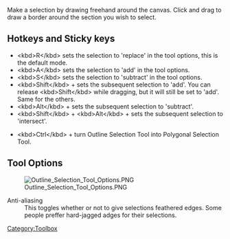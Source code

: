 {{ToolIcon|outline-select}}

Make a selection by drawing freehand around the canvas. Click and drag to draw a border around the section you wish to select.

==Hotkeys and Sticky keys==
*&lt;kbd>R&lt;/kbd> sets the selection to 'replace' in the tool options, this is the default mode.
*&lt;kbd>A&lt;/kbd> sets the selection to 'add' in the tool options.
*&lt;kbd>S&lt;/kbd> sets the selection to 'subtract' in the tool options.
*&lt;kbd>Shift&lt;/kbd> + {{MouseButton|left}} sets the subsequent selection to 'add'. You can release &lt;kbd>Shift&lt;/kbd> while dragging, but it will still be set to 'add'. Same for the others.
*&lt;kbd>Alt&lt;/kbd> + {{MouseButton|left}} sets the subsequent selection to  'subtract'.
*&lt;kbd>Shift&lt;/kbd> + &lt;kbd>Alt&lt;/kbd> + {{MouseButton|left}} sets the subsequent selection to  'intersect'.

*&lt;kbd>Ctrl&lt;/kbd> + {{MouseButton|left}} turn Outline Selection Tool into Polygonal Selection Tool.

{{Note|You can switch the behaviour of the Alt key to use Ctrl instead by toggling the switch in the [[Special:MyLanguage/General_Settings#Tool_options|general settings]]}}

==Tool Options==
[[File:Outline_Selection_Tool_Options.PNG]]

;Anti-aliasing
:This toggles whether or not to give selections feathered edges. Some people preffer hard-jagged adges for their selections.


[[Category:Toolbox]]
